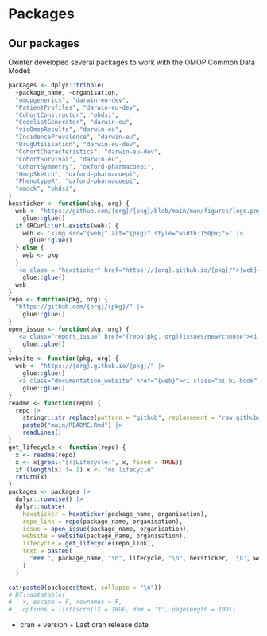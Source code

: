 # Packages

## Our packages

Oxinfer developed several packages to work with the OMOP Common Data Model:

```r
packages <- dplyr::tribble(
  ~package_name, ~organisation,
  "omopgenerics", "darwin-eu-dev",
  "PatientProfiles", "darwin-eu-dev",
  "CohortConstructor", "ohdsi",
  "CodelistGenerator", "darwin-eu",
  "visOmopResults", "darwin-eu",
  "IncidencePrevalence", "darwin-eu",
  "DrugUtilisation", "darwin-eu-dev",
  "CohortCharacteristics", "darwin-eu-dev",
  "CohortSurvival", "darwin-eu",
  "CohortSymmetry", "oxford-pharmacoepi",
  "OmopSketch", "oxford-pharmacoepi",
  "PhenotypeR", "oxford-pharmacoepi",
  "omock", "ohdsi",
)
hexsticker <- function(pkg, org) {
  web <- "https://github.com/{org}/{pkg}/blob/main/man/figures/logo.png?raw=true" |>
    glue::glue()
  if (RCurl::url.exists(web)) {
    web <- '<img src="{web}" alt="{pkg}" style="width:150px;">' |>
      glue::glue()
  } else {
    web <- pkg
  }
  '<a class = "hexsticker" href="https://{org}.github.io/{pkg}/">{web}</a>' |>
    glue::glue()
  web
}
repo <- function(pkg, org) {
  "https://github.com/{org}/{pkg}/" |>
    glue::glue()
}
open_issue <- function(pkg, org) {
  '<a class="report_issue" href="{repo(pkg, org)}issues/new/choose"><i class="bi bi-github" role="img"></i>   Report an issue</a>' |>
    glue::glue()
}
website <- function(pkg, org) {
  web <- "https://{org}.github.io/{pkg}/" |>
    glue::glue()
  '<a class="documentation_website" href="{web}"><i class="bi bi-book" role="img"></i>   Documentation website</a>' |>
    glue::glue()
}
readme <- function(repo) {
  repo |>
    stringr::str_replace(pattern = "github", replacement = "raw.githubusercontent") |>
    paste0("main/README.Rmd") |>
    readLines()
}
get_lifecycle <- function(repo) {
  x <- readme(repo)
  x <- x[grepl("[![Lifecycle:", x, fixed = TRUE)]
  if (length(x) != 1) x <- "no lifecycle"
  return(x)
}
packages <- packages |>
  dplyr::rowwise() |>
  dplyr::mutate(
    hexsticker = hexsticker(package_name, organisation),
    repo_link = repo(package_name, organisation),
    issue = open_issue(package_name, organisation),
    website = website(package_name, organisation),
    lifecycle = get_lifecycle(repo_link),
    text = paste0(
      "### ", package_name, "\n", lifecycle, "\n", hexsticker, '\n', website, "\n", issue, "\n"
    )
  )
```

```r
cat(paste0(packages$text, collapse = "\n"))
# DT::datatable(
#   x, escape = F, rownames = F, 
#   options = list(scrollX = TRUE, dom = 't', pageLength = 100))
```

-   cran + version + Last cran release date

